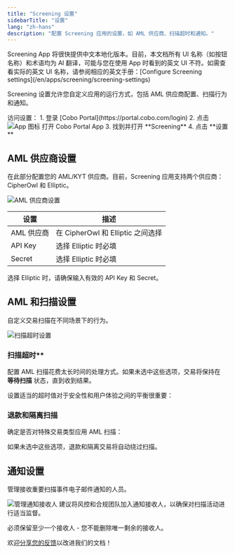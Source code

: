 ```yaml
---
title: "Screening 设置"
sidebarTitle: "设置"
lang: "zh-hans"
description: "配置 Screening 应用的设置，如 AML 供应商、扫描超时和通知。"
---
```


<Note>
Screening App 将很快提供中文本地化版本。目前，本文档所有 UI 名称（如按钮名称）和术语均为 AI 翻译，可能与您在使用 App 时看到的英文 UI 不符。如需查看实际的英文 UI 名称，请参阅相应的英文手册：[Configure Screening settings](/en/apps/screening/screening-settings)
</Note>

Screening 设置允许您自定义应用的运行方式，包括 AML 供应商配置、扫描行为和通知。

<Info>
访问设置：
1. 登录 [Cobo Portal](https://portal.cobo.com/login)
2. 点击 <img src="/en/images/common/icon_apps.svg" className="icon" alt="App 图标"/> 打开 Cobo Portal App
3. 找到并打开 **Screening**
4. 点击 **设置**
</Info>

## AML 供应商设置

在此部分配置您的 AML/KYT 供应商。目前，Screening 应用支持两个供应商：CipherOwl 和 Elliptic。

<img src="/en/images/portal-apps/screening/settings-provider.png" className="screenshot_modal" alt="AML 供应商设置"/>

| 设置 | 描述 |
| --- | --- |
| AML 供应商 | 在 CipherOwl 和 Elliptic 之间选择 |
| API Key | 选择 Elliptic 时必填 |
| Secret | 选择 Elliptic 时必填 |

<Note>
选择 Elliptic 时，请确保输入有效的 API Key 和 Secret。
</Note>

## AML 和扫描设置

自定义交易扫描在不同场景下的行为。

<img src="/en/images/portal-apps/screening/settings-aml.png" className="screenshot_modal" alt="扫描超时设置"/>

### 扫描超时**

配置 AML 扫描花费太长时间的处理方式。如果未选中这些选项，交易将保持在 **等待扫描** 状态，直到收到结果。

<Info>设置适当的超时值对于安全性和用户体验之间的平衡很重要：</Info>

### 退款和隔离扫描

确定是否对特殊交易类型应用 AML 扫描：

如果未选中这些选项，退款和隔离交易将自动绕过扫描。

## 通知设置

管理接收重要扫描事件电子邮件通知的人员。

<img src="/en/images/portal-apps/screening/settings-notification.png" className="screenshot_modal" alt="管理通知接收人"/>

<Note>
建议将风控和合规团队加入通知接收人，以确保对扫描活动进行适当监督。
</Note>

<Info>必须保留至少一个接收人 - 您不能删除唯一剩余的接收人。</Info>

<Tip>欢迎[分享您的反馈](https://forms.zohopublic.com/cobo/form/DocumentFeedbackForm/formperma/QvLOhxJv1_JMsJ-1dleZ8Itb_7rzN-LtgvsDdxosoVI?referrername=manuals)以改进我们的文档！</Tip>
